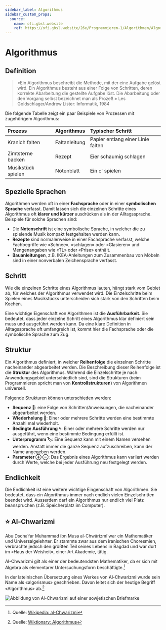 ```yaml
---
sidebar_label: Algorithmus
sidebar_custom_props:
  source:
    name: ofi.gbsl.website
    ref: https://ofi.gbsl.website/26e/Programmieren-1/Algorithmen/Algorithmus
---
```


# Algorithmus

## Definition

> «Ein Algorithmus beschreibt die Methode, mit der eine Aufgabe gelöst wird. Ein Algorithmus besteht aus einer Folge von Schritten, deren korrekte Abarbeitung die gestellte Aufgabe löst. Die Abarbeitung oder den Vorgang selbst bezeichnet man als Prozeß.»
> Les Goldschlager/Andrew Lister: Informatik, 1984

Die folgende Tabelle zeigt ein paar Beispiele von Prozessen mit zugehörigem Algorithmus:

| Prozess            | Algorithmus   | Typischer Schritt                 |
| :----------------- | :------------ | :-------------------------------- |
| Kranich falten     | Faltanleitung | Papier entlang einer Linie falten |
| Zimtsterne backen  | Rezept        | Eier schaumig schlagen            |
| Musikstück spielen | Notenblatt    | Ein c' spielen                    |

## Spezielle Sprachen
Algorithmen werden oft in einer **Fachsprache** oder in einer **symbolischen Sprache** verfasst. Damit lassen sich die einzelnen Schritte eines Algorithmus oft **klarer und kürzer** ausdrücken als in der Alltagssprache. Beispiele für solche Sprachen sind:

- Die **Notenschrift** ist eine symbolische Sprache, in welcher die zu spielende Musik kompakt festgehalten werden kann.
- **Rezepte** sind normalerweise in einer Fachsprache verfasst, welche Fachbegriffe wie «Schnee», «schlagen» oder «Glasieren» und Mengenangaben wie «TL» oder «Prise» enthält.
- **Bauanleitungen**, z.B. IKEA-Anleitungen zum Zusammenbau von Möbeln sind in einer nonverbalen Zeichensprache verfasst.

## Schritt
Wie die einzelnen Schritte eines Algorithmus lauten, hängt stark vom Gebiet ab, für welches der Algorithmus verwendet wird. Die Einzelschritte beim Spielen eines Musikstücks unterscheiden sich stark von den Schritten beim Kochen.

Eine wichtige Eigenschaft von Algorithmen ist die **Ausführbarkeit**. Sie bedeutet, dass jeder einzelne Schritt eines Algorithmus klar definiert sein muss und ausgeführt werden kann. Da eine klare Definition in Alltagssprache oft umfangreich ist, kommt hier die Fachsprache oder die symbolische Sprache zum Zug.

## Struktur
Ein Algorithmus definiert, in welcher **Reihenfolge** die einzelnen Schritte nacheinander abgearbeitet werden. Die Beschreibung dieser Reihenfolge ist die **Struktur** des Algorithmus. Während die Einzelschritte je nach Anwendungsgebiet unterschiedlich sind, sind die Strukturen (beim Programmieren spricht man von **Kontrollstrukturen**) von Algorithmen universell.

Folgende Strukturen können unterschieden werden:
- **Sequenz 👣**: eine Folge von Schritten/Anweisungen, die nacheinander abgearbeitet werden.
- **Wiederholung 🔁**: Einer oder mehrere Schritte werden eine bestimmte Anzahl mal wiederholt.
- **Bedingte Ausführung ⑂**: Einer oder mehrere Schritte werden nur ausgeführt, wenn eine bestimmte Bedingung erfüllt ist.
- **Unterprogramm 🏷**: Eine Sequenz kann mit einem Namen versehen werden. Anstatt immer die ganze Sequenz aufzuschreiben, kann der Name angegeben werden.
- **Parameter ⊕ ⊖**: Das Ergebnis eines Algorithmus kann variiert werden durch Werte, welche bei jeder Ausführung neu festgelegt werden.

## Endlichkeit
Die Endlichkeit ist eine weitere wichtige Eingenschaft von Algorithmen. Sie bedeutet, dass ein Algorithmus immer nach endlich vielen Einzelschritten beendet wird. Ausserdem darf ein Algorithmus nur endlich viel Platz beanspruchen (z.B. Speicherplatz im Computer).

## ⭐️ Al-Chwarizmi

Abu Dschaʿfar Muhammad ibn Musa al-Chwārizmī war ein Mathematiker und Universalgelehrter. Er stammte zwar aus dem iranischen Choresmien, verbrachte jedoch den größten Teil seines Lebens in Bagdad und war dort im «Haus der Weisheit», einer Art Akademie, tätig.

Al-Chwarizmi gilt als einer der bedeutendsten Mathematiker, da er sich mit Algebra als elementarer Untersuchungsform beschäftigte.[^1]

In der lateinischen Übersetzung eines Werkes von Al-Chwarizmi wurde sein Name als «algorismus» geschrieben. Davon leitet sich der heutige Begriff «Algorithmus» ab.[^2]

![Abbildung von Al-Chwarizmi auf einer sowjetischen Briefmarke](images/al-chwarizmi.png)



[^1]: Quelle: [Wikipedia: al-Chwarizmi](https://de.wikipedia.org/wiki/Al-Chwarizmi)
[^2]: Quelle: [Wiktionary: Algorithmus](https://de.wiktionary.org/wiki/Algorithmus)
